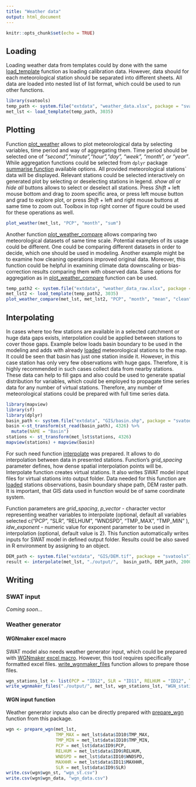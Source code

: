 ```yaml
---
title: "Weather data"
output: html_document
---
```


```r
knitr::opts_chunk$set(echo = TRUE)
```

## Loading {#load_weather}

Loading weather data from templates could by done with the same [load_template](../reference/load_template.html) function as loading calibration data. However, data should for each meteorological station should be separated into different sheets. All data are loaded into nested list of list format, which could be used to run other functions. 

```r
library(svatools)
temp_path <- system.file("extdata", "weather_data.xlsx", package = "svatools")
met_lst <- load_template(temp_path, 3035)
```

## Plotting

Function [plot_weather](../reference/plot_weather.html) allows to plot meteorological data by selecting variables, time period and way of aggregating them. Time period should be selected one of *"second","minute","hour","day", "week", "month", or "year"*. While aggregation functions could be selected from `dplyr` package [summarise function](https://www.rdocumentation.org/packages/dplyr/versions/0.7.8/topics/summarise) available options.
All provided meteorological stations` data will be displayed. Relevant stations could be selected interactively on generated plot by selecting or deselecting stations in legend. *show all* or *hide all* buttons allows to select or deselect all stations. Press *Shift* + left mouse bottom and drag to zoom specific area, or press left mouse button and grad to explore plot, or press *Shift* + left and right mouse buttons at same time to zoom out. Toolbox in top right corner of figure could be used for these operations as well.  

```r
plot_weather(met_lst, "PCP", "month", "sum")
```

Another function [plot_weather_compare](../reference/plot_weather_compare.html) allows comparing two meteorological datasets of same time scale. Potential examples of its usage could be different. One could be comparing different datasets in order to decide, which one should be used in modeling. Another example might be to examine how cleaning operations improved original data. Moreover, this function could be helpful in examining climate data downscaling or bias-correction results comparing them with observed data. Same options for aggregation as in [plot_weather_compare](../reference/plot_weather_compare.html) function can be used. 

```r
temp_path2 <- system.file("extdata", "weather_data_raw.xlsx", package = "svatools")
met_lst2 <- load_template(temp_path2, 3035)
plot_weather_compare(met_lst, met_lst2, "PCP", "month", "mean", "clean", "raw")
```

## Interpolating

In cases where too few stations are available in a selected catchment or huge data gaps exists, interpolation could be applied between stations to cover those gaps. Example below loads basin boundary to be used in the modeling and adds with already [loaded](#load_weather) meteorological stations to the map. It could be seen that basin has just one station inside it. However, in this case station has only very few observations with huge gaps. Therefore, it is highly recommended in such cases collect data from nearby stations. These data can help to fill gaps and also could be used to generate spatial distribution for variables, which could be employed to propagate time series data for any number of virtual stations. Therefore, any number of meteorological stations could be prepared with full time series data. 

```r
library(mapview)
library(sf)
library(dplyr)
basin_path <- system.file("extdata", "GIS/basin.shp", package = "svatools")
basin <-st_transform(st_read(basin_path), 4326) %>% 
  mutate(NAME = "Basin")
stations <- st_transform(met_lst$stations, 4326)
mapview(stations) + mapview(basin)
```

For such need function [interpolate](../reference/interpolate.html) was prepared. It allows to do interpolation between data in presented stations. Function's *grid_spacing* parameter defines, how dense spatial interpolation points will be. Interpolate function creates virtual stations. It also writes SWAT model input files for virtual stations into output folder. Data needed for this function are [loaded](#load_weather) stations observations, basin boundary shape path, DEM raster path. It is important, that GIS data used in function would be of same coordinate system.

Function parameters are *grid_spacing*, *p_vector* - character vector representing weather variables to interpolate (optional, default all variables selected c("PCP", "SLR", "RELHUM", "WNDSPD", "TMP_MAX", "TMP_MIN" ), *idw_exponent* - numeric value for exponent parameter to be used in interpolation  (optional, default value is 2). This function automatically writes inputs for SWAT model in defined output folder. Results could be also saved in R environment by assigning to an object. 

```r
DEM_path <- system.file("extdata", "GIS/DEM.tif", package = "svatools")
result <- interpolate(met_lst, "./output/",  basin_path, DEM_path, 2000) 
```

## Writing

### SWAT input

*Coming soon...*

### Weather generator

#### WGNmaker excel macro

SWAT model also needs weather generator input, which could be prepared with  [WGNmaker excel macro](https://swat.tamu.edu/media/41583/wgen-excel.zip). However, this tool requires specifically formatted excel files. [write_wgnmaker_files](../reference/write_wgnmaker_files.html) function allows to prepare those files. 

```r
wgn_stations_lst <- list(PCP = "ID12", SLR = "ID11", RELHUM = "ID12", TMP_MAX = "ID12", TMP_MIN = "ID12", WNDSPD = "ID12", MAXHHR = "ID12")
write_wgnmaker_files("./output/", met_lst, wgn_stations_lst, "WGN_station")

```

#### WGN input function

Weather generator inputs also can be directly prepared with [prepare_wgn](../reference/prepare_wgn.html) function from this package. 

```r
wgn <- prepare_wgn(met_lst, 
                   TMP_MAX = met_lst$data$ID10$TMP_MAX, 
                   TMP_MIN = met_lst$data$ID10$TMP_MIN, 
                   PCP = met_lst$data$ID9$PCP, 
                   RELHUM = met_lst$data$ID9$RELHUM, 
                   WNDSPD = met_lst$data$ID10$WNDSPD, 
                   MAXHHR = met_lst$data$ID11$MAXHHR, 
                   SLR = met_lst$data$ID9$SLR)
write.csv(wgn$wgn_st, "wgn_st.csv")
write.csv(wgn$wgn_data, "wgn_data.csv")
```

